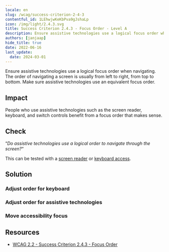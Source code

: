 ```yaml
---
locale: en
slug: /wcag/success-criterion-2-4-3
contentful_id: 1LEhwjwKeKbPva9gJshaLp
icon: /img/light/2.4.3.svg
title: Success Criterion 2.4.3 - Focus Order - Level A
description: Ensure assistive technologies use a logical focus order when navigating. The order of navigating a screen is usually from left to right, from top to bottom. Make sure assistive technologies use an equivalent focus order.
authors: [janjaap]
hide_title: true
date: 2022-06-16
last_update:
  date: 2024-03-01
---
```


<Hero
  title="Focus Order"
  image="/img/light/2.4.3.svg"
  alt="WCAG 2.4.3 icon"
  prefix="Success Criterion 2.4.3"
  suffix="Level A"
/>

Ensure assistive technologies use a logical focus order when navigating. The order of navigating a screen is usually from left to right, from top to bottom. Make sure assistive technologies use an equivalent focus order.

## Impact

People who use assistive technologies such as the screen reader, keyboard, and switch controls benefit from a focus order that makes sense.

## Check

“*Do assistive technologies use a logical order to navigate through the screen?*“

This can be tested with a [screen reader](/en/stats/screen-reader) or [keyboard access](/en/stats/keyboard-access).

## Solution

### Adjust order for keyboard

<CodeSample id="keyboard-order" locale="en"/>

### Adjust order for assistive technologies

<CodeSample id="accessibility-order" locale="en"/>

### Move accessibility focus

<CodeSample id="accessibility-focus" locale="en"/>

## Resources

- [WCAG 2.2 - Success Criterion 2.4.3 - Focus Order](https://www.w3.org/TR/WCAG22/#focus-order)
